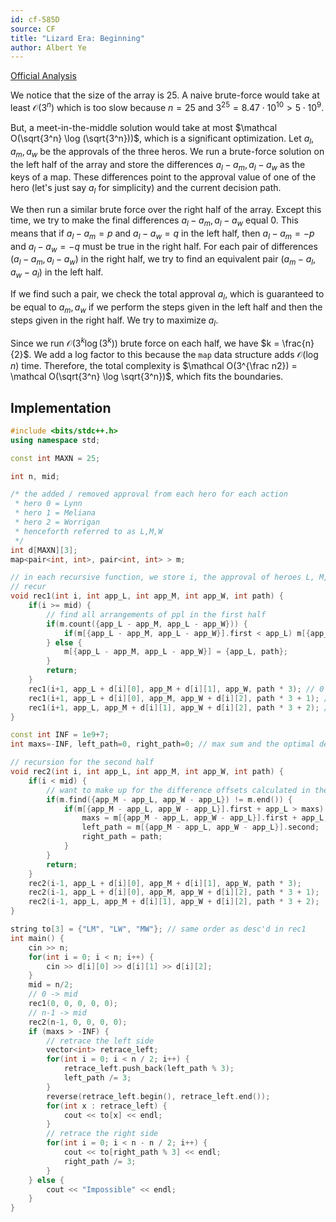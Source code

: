```yaml
---
id: cf-585D
source: CF
title: "Lizard Era: Beginning"
author: Albert Ye
---
```


[Official Analysis](https://codeforces.com/blog/entry/20898)

We notice that the size of the array is 25. A naive brute-force would take at least $\mathcal O(3^n)$ which is too slow
because $n = 25$ and $3^25 = 8.47 \cdot 10^10 > 5 \cdot 10^9$. 

But, a meet-in-the-middle solution would take at most $\mathcal O(\sqrt{3^n} \log (\sqrt{3^n}))$,
which is a significant optimization. Let $a_l, a_m, a_w$ be the approvals of the three heros.
We run a brute-force solution on the left half of the array and store the differences $a_l-a_m, a_l-a_w$
as the keys of a map. These differences point to the approval value of one of the hero (let's just say $a_l$
for simplicity) and the current decision path.

We then run a similar brute force over the right half of the array. Except this time, we try to make the final 
differences $a_l-a_m, a_l-a_w$ equal 0. This means that if $a_l-a_m = p$ and $a_l-a_w = q$ in the left half, then
$a_l-a_m = -p$ and $a_l-a_w = -q$ must be true in the right half. For each pair of differences $(a_l-a_m, a_l-a_w)$
in the right half, we try to find an equivalent pair $(a_m-a_l, a_w-a_l)$ in the left half.

If we find such a pair, we check the total approval $a_l$, which is guaranteed to be equal to $a_m, a_w$ if we 
perform the steps given in the left half and then the steps given in the right half. We try to maximize $a_l$.

Since we run $\mathcal O(3^k \log (3^k))$ brute force on each half, we have $k = \frac{n}{2}$. We add a log factor to this
because the `map` data structure adds $\mathcal O(\log n)$ time. Therefore, the total complexity is 
$\mathcal O(3^{\frac n2}) = \mathcal O(\sqrt{3^n} \log \sqrt{3^n})$, which fits the boundaries.


## Implementation

<LanguageSection>
<CPPSection>

```cpp
#include <bits/stdc++.h>
using namespace std;

const int MAXN = 25;

int n, mid;

/* the added / removed approval from each hero for each action
 * hero 0 = Lynn
 * hero 1 = Meliana
 * hero 2 = Worrigan
 * henceforth referred to as L,M,W
 */
int d[MAXN][3];
map<pair<int, int>, pair<int, int> > m;

// in each recursive function, we store i, the approval of heroes L, M, W, and then an integer saving our decision path
// recur
void rec1(int i, int app_L, int app_M, int app_W, int path) {
	if(i >= mid) {
		// find all arrangements of ppl in the first half
		if(m.count({app_L - app_M, app_L - app_W})) {
			if(m[{app_L - app_M, app_L - app_W}].first < app_L) m[{app_L - app_M, app_L - app_W}] = {app_L, path};
		} else {
			m[{app_L - app_M, app_L - app_W}] = {app_L, path};
		}
		return;
	}
	rec1(i+1, app_L + d[i][0], app_M + d[i][1], app_W, path * 3); // 0 - take L, M
	rec1(i+1, app_L + d[i][0], app_M, app_W + d[i][2], path * 3 + 1); // 1 - take L, W
	rec1(i+1, app_L, app_M + d[i][1], app_W + d[i][2], path * 3 + 2); // 2 - take M, W
}

const int INF = 1e9+7;
int maxs=-INF, left_path=0, right_path=0; // max sum and the optimal decision paths for each half

// recursion for the second half
void rec2(int i, int app_L, int app_M, int app_W, int path) {
	if(i < mid) {
		// want to make up for the difference offsets calculated in the first half
		if(m.find({app_M - app_L, app_W - app_L}) != m.end()) {
			if(m[{app_M - app_L, app_W - app_L}].first + app_L > maxs) {
				maxs = m[{app_M - app_L, app_W - app_L}].first + app_L;
				left_path = m[{app_M - app_L, app_W - app_L}].second;
				right_path = path;
			}
		}
		return;
	}
	rec2(i-1, app_L + d[i][0], app_M + d[i][1], app_W, path * 3);
	rec2(i-1, app_L + d[i][0], app_M, app_W + d[i][2], path * 3 + 1);
	rec2(i-1, app_L, app_M + d[i][1], app_W + d[i][2], path * 3 + 2);
}

string to[3] = {"LM", "LW", "MW"}; // same order as desc'd in rec1
int main() {
	cin >> n;
	for(int i = 0; i < n; i++) {
		cin >> d[i][0] >> d[i][1] >> d[i][2];
	}
	mid = n/2;
	// 0 -> mid
	rec1(0, 0, 0, 0, 0);
	// n-1 -> mid
	rec2(n-1, 0, 0, 0, 0);
	if (maxs > -INF) {
		// retrace the left side
		vector<int> retrace_left;
		for(int i = 0; i < n / 2; i++) {
			retrace_left.push_back(left_path % 3);
			left_path /= 3;
		}
		reverse(retrace_left.begin(), retrace_left.end());
		for(int x : retrace_left) {
			cout << to[x] << endl;
		}
		// retrace the right side
		for(int i = 0; i < n - n / 2; i++) {
			cout << to[right_path % 3] << endl;
			right_path /= 3;
		}
	} else {
		cout << "Impossible" << endl;
	}
}
```
</CPPSection>
</LanguageSection>
